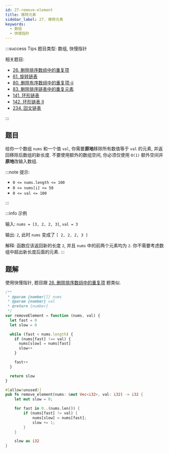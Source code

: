 ```yaml
---
id: 27-remove-element
title: 移除元素
sidebar_label: 27. 移除元素
keywords:
  - 数组
  - 快慢指针
---
```


:::success Tips
题目类型: 数组, 快慢指针

相关题目:

- [26. 删除排序数组中的重复项](/leetcode/easy/26-remove-duplicates)
- [61. 旋转链表](/leetcode/medium/61-rotate-right)
- [80. 删除有序数组中的重复项-ii](/leetcode/medium/80-remove-duplicates)
- [83. 删除排序链表中的重复元素](/leetcode/easy/83-delete-duplicates)
- [141. 环形链表](/leetcode/easy/141-has-cycle)
- [142. 环形链表 II](/leetcode/medium/142-detect-cycle)
- [234. 回文链表](/leetcode/easy/234-is-palindrome)

:::

## 题目

给你一个数组 `nums` 和一个值 `val`, 你需要**原地**移除所有数值等于 `val` 的元素, 并返回移除后数组的新长度. 不要使用额外的数组空间, 你必须仅使用 `O(1)` 额外空间并**原地**改输入数组.

:::note 提示:

- `0 <= nums.length <= 100`
- `0 <= nums[i] <= 50`
- `0 <= val <= 100`

:::

:::info 示例

输入: `nums = [3, 2, 2, 3]`, `val = 3`

输出: `2`, 此时 `nums` 变成了 `[ 2, 2, 2, 3 ]`

解释: 函数应该返回新的长度 `2`, 并且 `nums` 中的前两个元素均为 `2`. 你不需要考虑数组中超出新长度后面的元素.
:::

## 题解

使用快慢指针, 题目跟 [26. 删除排序数组中的重复项](/leetcode/easy/26-remove-duplicates) 题类似.


<Tabs>
  <TabItem value="JavaScript" label="JavaScript" default>

```ts
/**
 * @param {number[]} nums
 * @param {number} val
 * @return {number}
 */
var removeElement = function (nums, val) {
  let fast = 0
  let slow = 0

  while (fast < nums.length) {
    if (nums[fast] !== val) {
      nums[slow] = nums[fast]
      slow++
    }

    fast++
  }

  return slow
}
```

</TabItem>
<TabItem value="Rust" label="Rust">

```rust
#[allow(unused)]
pub fn remove_element(nums: &mut Vec<i32>, val: i32) -> i32 {
    let mut slow = 0;

    for fast in 0..(nums.len()) {
        if (nums[fast] != val) {
            nums[slow] = nums[fast];
            slow += 1;
        }
    }

    slow as i32
}
```

</TabItem>
</Tabs>
